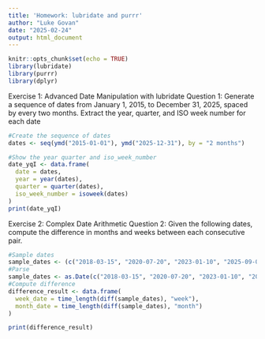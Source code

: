 ```yaml
---
title: 'Homework: lubridate and purrr'
author: "Luke Govan"
date: "2025-02-24"
output: html_document
---
```


```r
knitr::opts_chunk$set(echo = TRUE)
library(lubridate)
library(purrr)
library(dplyr)
```

Exercise 1: Advanced Date Manipulation with lubridate
Question 1: Generate a sequence of dates from January 1, 2015, to December 31, 2025, spaced by every two months. Extract the year, quarter, and ISO week number for each date

```r
#Create the sequence of dates
dates <- seq(ymd("2015-01-01"), ymd("2025-12-31"), by = "2 months")

#Show the year quarter and iso_week_number
date_yqI <- data.frame(
  date = dates,
  year = year(dates),
  quarter = quarter(dates),
  iso_week_number = isoweek(dates)
)
print(date_yqI)
```

Exercise 2: Complex Date Arithmetic
Question 2: Given the following dates, compute the difference in months and weeks between each consecutive pair.
```r
#Sample dates
sample_dates <- (c("2018-03-15", "2020-07-20", "2023-01-10", "2025-09-05"))
#Parse 
sample_dates <- as.Date(c("2018-03-15", "2020-07-20", "2023-01-10", "2025-09-05"))
#Compute difference
difference_result <- data.frame(
  week_date = time_length(diff(sample_dates), "week"),
  month_date = time_length(diff(sample_dates), "month")
)

print(difference_result)
```